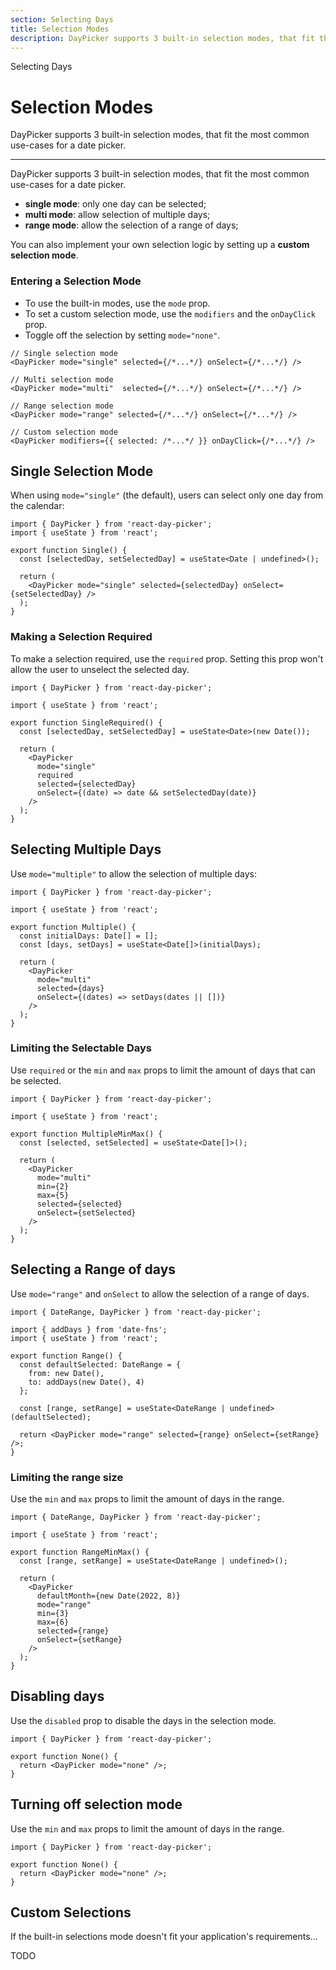 ```yaml
---
section: Selecting Days
title: Selection Modes
description: DayPicker supports 3 built-in selection modes, that fit the most common use-cases for a date picker.
---
```


<SectionTitle>Selecting Days</SectionTitle>

# Selection Modes

<Description>
  DayPicker supports 3 built-in selection modes, that fit the most common
  use-cases for a date picker.
</Description>

---

DayPicker supports 3 built-in selection modes, that fit the most common
use-cases for a date picker.

- **single mode**: only one day can be selected;
- **multi mode**: allow selection of multiple days;
- **range mode**: allow the selection of a range of days;

You can also implement your own selection logic by setting up a **custom selection mode**.

### Entering a Selection Mode

- To use the built-in modes, use the `mode` prop.
- To set a custom selection mode, use the `modifiers` and the `onDayClick` prop.
- Toggle off the selection by setting `mode="none"`.

```tsx
// Single selection mode
<DayPicker mode="single" selected={/*...*/} onSelect={/*...*/} />

// Multi selection mode
<DayPicker mode="multi"  selected={/*...*/} onSelect={/*...*/} />

// Range selection mode
<DayPicker mode="range" selected={/*...*/} onSelect={/*...*/} />

// Custom selection mode
<DayPicker modifiers={{ selected: /*...*/ }} onDayClick={/*...*/} />
```

## Single Selection Mode

When using `mode="single"` (the default), users can select only one day from the calendar:

```tsx example fileName="Single.tsx"
import { DayPicker } from 'react-day-picker';
import { useState } from 'react';

export function Single() {
  const [selectedDay, setSelectedDay] = useState<Date | undefined>();

  return (
    <DayPicker mode="single" selected={selectedDay} onSelect={setSelectedDay} />
  );
}
```

### Making a Selection Required

To make a selection required, use the `required` prop. Setting this prop won't allow the user to unselect the selected day.

```tsx example fileName="SingleRequired.tsx"
import { DayPicker } from 'react-day-picker';

import { useState } from 'react';

export function SingleRequired() {
  const [selectedDay, setSelectedDay] = useState<Date>(new Date());

  return (
    <DayPicker
      mode="single"
      required
      selected={selectedDay}
      onSelect={(date) => date && setSelectedDay(date)}
    />
  );
}
```

## Selecting Multiple Days

Use `mode="multiple"` to allow the selection of multiple days:

```tsx example fileName="Multiple.tsx"
import { DayPicker } from 'react-day-picker';

import { useState } from 'react';

export function Multiple() {
  const initialDays: Date[] = [];
  const [days, setDays] = useState<Date[]>(initialDays);

  return (
    <DayPicker
      mode="multi"
      selected={days}
      onSelect={(dates) => setDays(dates || [])}
    />
  );
}
```

### Limiting the Selectable Days

Use `required` or the `min` and `max` props to limit the amount of days that can be selected.

```tsx example fileName="MultipleMinMax.tsx"
import { DayPicker } from 'react-day-picker';

import { useState } from 'react';

export function MultipleMinMax() {
  const [selected, setSelected] = useState<Date[]>();

  return (
    <DayPicker
      mode="multi"
      min={2}
      max={5}
      selected={selected}
      onSelect={setSelected}
    />
  );
}
```

## Selecting a Range of days

Use `mode="range"` and `onSelect` to allow the selection of a range of days.

```tsx example fileName="Range.tsx"
import { DateRange, DayPicker } from 'react-day-picker';

import { addDays } from 'date-fns';
import { useState } from 'react';

export function Range() {
  const defaultSelected: DateRange = {
    from: new Date(),
    to: addDays(new Date(), 4)
  };

  const [range, setRange] = useState<DateRange | undefined>(defaultSelected);

  return <DayPicker mode="range" selected={range} onSelect={setRange} />;
}
```

### Limiting the range size

Use the `min` and `max` props to limit the amount of days in the range.

```tsx example fileName="RangeMinMax.tsx"
import { DateRange, DayPicker } from 'react-day-picker';

import { useState } from 'react';

export function RangeMinMax() {
  const [range, setRange] = useState<DateRange | undefined>();

  return (
    <DayPicker
      defaultMonth={new Date(2022, 8)}
      mode="range"
      min={3}
      max={6}
      selected={range}
      onSelect={setRange}
    />
  );
}
```

## Disabling days

Use the `disabled` prop to disable the days in the selection mode.

```tsx example fileName="Disabled.tsx"
import { DayPicker } from 'react-day-picker';

export function None() {
  return <DayPicker mode="none" />;
}
```

## Turning off selection mode

Use the `min` and `max` props to limit the amount of days in the range.

```tsx example fileName="None.tsx"
import { DayPicker } from 'react-day-picker';

export function None() {
  return <DayPicker mode="none" />;
}
```

## Custom Selections

If the built-in selections mode doesn't fit your application's requirements...

TODO
